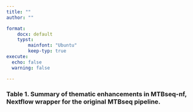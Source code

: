 ```yaml
---
title: ""
author: ""

format:
    docx: default
    typst:
        mainfont: "Ubuntu"
        keep-typ: true
execute:
  echo: false
  warning: false

---
```



```{=typst}
#set page(numbering: none)
```

### Table 1. Summary of thematic enhancements in MTBseq-nf, Nextflow wrapper for the original MTBseq pipeline.


```{=typst}
\
\
```




```{=typst}

#import "@preview/tablem:0.2.0": tablem, three-line-table

#let three-line-table = tablem.with(
  render: (columns: auto, ..args) => {
    table(
      columns: columns,
      stroke: none,
      align: left + horizon,
      table.hline(y: 0),
      table.hline(y: 1),
      ..args,
      table.hline(),
    )
  }
)

```


```{=typst}
#three-line-table[
  | *Theme*         | *Feature*                   |
  |-------------------|-------------------------------|
  | User-friendliness | Ease of download              |
  | User-friendliness | Explicit samplesheet          |
  | User-friendliness | Graphical user interface      |
  | User-friendliness | MultiQC Summary report        |
  | User-friendliness | CSV and TSV format cleanup    |
  | User-friendliness | Remote monitoring             |
  | User-friendliness | Manual steps                  |
  | User-friendliness | Flexible output location      |
  | Maintainability   | Extensibility                 |
  | Maintainability   | Module testing                |
  | Maintainability   | Test dataset                  |
  | Scalability       | Parallel execution            |
  | Scalability       | HPC compatibility             |
  | Scalability       | Resource allocation           |
  | Scalability       | Dynamic retries               |
  | Scalability       | Execution cache               |
  | Scalability       | Reduced data footprint        |
  | Scalability       | Reduced cloud computing costs |
  | Reproducibility   | Declarative parameters file   |
  | Reproducibility   | Portability                   |
  | Reproducibility   | Save intermediate files       |

]

```
